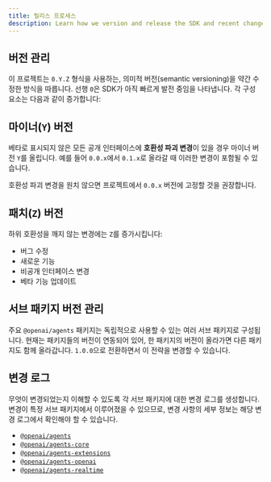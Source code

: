 ```yaml
---
title: 릴리스 프로세스
description: Learn how we version and release the SDK and recent changes.
---
```


## 버전 관리

이 프로젝트는 `0.Y.Z` 형식을 사용하는, 의미적 버전(semantic versioning)을 약간 수정한 방식을 따릅니다. 선행 `0`은 SDK가 아직 빠르게 발전 중임을 나타냅니다. 각 구성 요소는 다음과 같이 증가합니다:

## 마이너(`Y`) 버전

베타로 표시되지 않은 모든 공개 인터페이스에 **호환성 파괴 변경**이 있을 경우 마이너 버전 `Y`를 올립니다. 예를 들어 `0.0.x`에서 `0.1.x`로 올라갈 때 이러한 변경이 포함될 수 있습니다.

호환성 파괴 변경을 원치 않으면 프로젝트에서 `0.0.x` 버전에 고정할 것을 권장합니다.

## 패치(`Z`) 버전

하위 호환성을 깨지 않는 변경에는 `Z`를 증가시킵니다:

- 버그 수정
- 새로운 기능
- 비공개 인터페이스 변경
- 베타 기능 업데이트

## 서브 패키지 버전 관리

주요 `@openai/agents` 패키지는 독립적으로 사용할 수 있는 여러 서브 패키지로 구성됩니다. 현재는 패키지들의 버전이 연동되어 있어, 한 패키지의 버전이 올라가면 다른 패키지도 함께 올라갑니다. `1.0.0`으로 전환하면서 이 전략을 변경할 수 있습니다.

## 변경 로그

무엇이 변경되었는지 이해할 수 있도록 각 서브 패키지에 대한 변경 로그를 생성합니다. 변경이 특정 서브 패키지에서 이루어졌을 수 있으므로, 변경 사항의 세부 정보는 해당 변경 로그에서 확인해야 할 수 있습니다.

- [`@openai/agents`](https://github.com/openai/openai-agents-js/blob/main/packages/agents/CHANGELOG.md)
- [`@openai/agents-core`](https://github.com/openai/openai-agents-js/blob/main/packages/agents-core/CHANGELOG.md)
- [`@openai/agents-extensions`](https://github.com/openai/openai-agents-js/blob/main/packages/agents-extensions/CHANGELOG.md)
- [`@openai/agents-openai`](https://github.com/openai/openai-agents-js/blob/main/packages/agents-openai/CHANGELOG.md)
- [`@openai/agents-realtime`](https://github.com/openai/openai-agents-js/blob/main/packages/agents-realtime/CHANGELOG.md)
